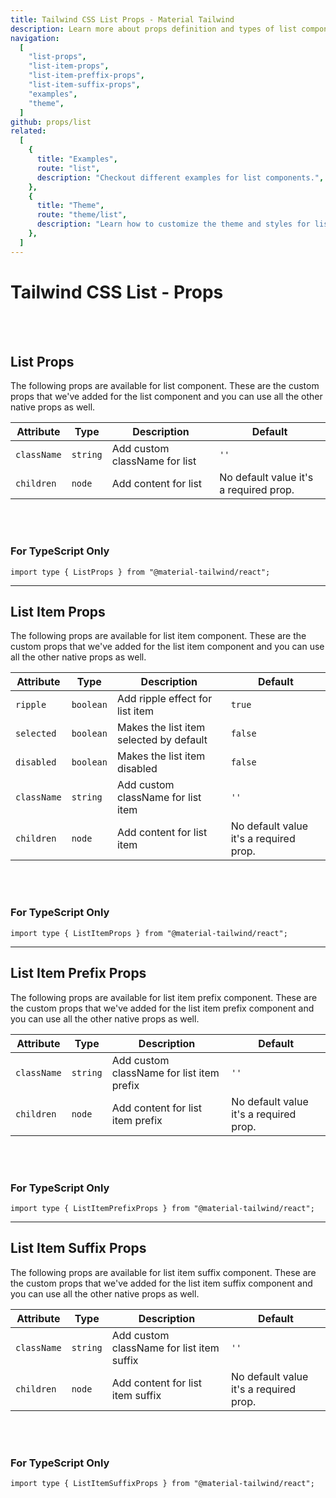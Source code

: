 ```yaml
---
title: Tailwind CSS List Props - Material Tailwind
description: Learn more about props definition and types of list components.
navigation:
  [
    "list-props",
    "list-item-props",
    "list-item-preffix-props",
    "list-item-suffix-props",
    "examples",
    "theme",
  ]
github: props/list
related:
  [
    {
      title: "Examples",
      route: "list",
      description: "Checkout different examples for list components.",
    },
    {
      title: "Theme",
      route: "theme/list",
      description: "Learn how to customize the theme and styles for list components.",
    },
  ]
---
```


# Tailwind CSS List - Props

<br />
<br />

## List Props

<span id="list-props" className="scroll-mt-48" />
The following props are available for list component. These are the custom props
that we've added for the list component and you can use all the other native props
as well.

| Attribute   | Type                | Description                   | Default                                |
| ----------- | ------------------- | ----------------------------- | -------------------------------------- |
| `className` | <Code>string</Code> | Add custom className for list | `''`                                   |
| `children`  | <Code>node</Code>   | Add content for list          | No default value it's a required prop. |

<br />
<br />

### For TypeScript Only

```tsx
import type { ListProps } from "@material-tailwind/react";
```

---

## List Item Props

<span id="list-item-props" className="scroll-mt-48" />
The following props are available for list item component. These are the custom props
that we've added for the list item component and you can use all the other native
props as well.

| Attribute   | Type                 | Description                             | Default                                |
| ----------- | -------------------- | --------------------------------------- | -------------------------------------- |
| `ripple`    | <Code>boolean</Code> | Add ripple effect for list item         | <Code>true</Code>                      |
| `selected`  | <Code>boolean</Code> | Makes the list item selected by default | <Code>false</Code>                     |
| `disabled`  | <Code>boolean</Code> | Makes the list item disabled            | <Code>false</Code>                     |
| `className` | <Code>string</Code>  | Add custom className for list item      | `''`                                   |
| `children`  | <Code>node</Code>    | Add content for list item               | No default value it's a required prop. |

<br />
<br />

### For TypeScript Only

```tsx
import type { ListItemProps } from "@material-tailwind/react";
```

---

## List Item Prefix Props

<span id="list-item-prefix-props" className="scroll-mt-48" />
The following props are available for list item prefix component. These are the custom
props that we've added for the list item prefix component and you can use all the
other native props as well.

| Attribute   | Type                | Description                               | Default                                |
| ----------- | ------------------- | ----------------------------------------- | -------------------------------------- |
| `className` | <Code>string</Code> | Add custom className for list item prefix | `''`                                   |
| `children`  | <Code>node</Code>   | Add content for list item prefix          | No default value it's a required prop. |

<br />
<br />

### For TypeScript Only

```tsx
import type { ListItemPrefixProps } from "@material-tailwind/react";
```

---

## List Item Suffix Props

<span id="list-item-suffix-props" className="scroll-mt-48" />
The following props are available for list item suffix component. These are the custom
props that we've added for the list item suffix component and you can use all the
other native props as well.

| Attribute   | Type                | Description                               | Default                                |
| ----------- | ------------------- | ----------------------------------------- | -------------------------------------- |
| `className` | <Code>string</Code> | Add custom className for list item suffix | `''`                                   |
| `children`  | <Code>node</Code>   | Add content for list item suffix          | No default value it's a required prop. |

<br />
<br />

### For TypeScript Only

```tsx
import type { ListItemSuffixProps } from "@material-tailwind/react";
```

<span id="examples" className="scroll-mt-48" />
<span id="theme" className="scroll-mt-48" />
